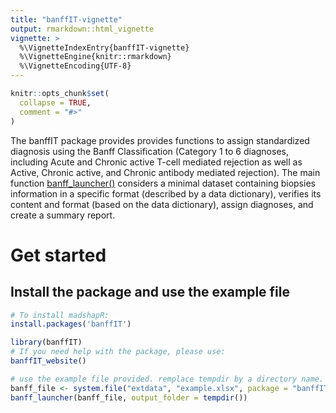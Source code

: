 ```yaml
---
title: "banffIT-vignette"
output: rmarkdown::html_vignette
vignette: >
  %\VignetteIndexEntry{banffIT-vignette}
  %\VignetteEngine{knitr::rmarkdown}
  %\VignetteEncoding{UTF-8}
---
```


```r
knitr::opts_chunk$set(
  collapse = TRUE,
  comment = "#>"
)
```

The banffIT package provides provides functions to assign standardized diagnosis 
using the Banff Classification (Category 1 to 6 diagnoses, including Acute 
and Chronic active T-cell mediated rejection as well as Active, 
Chronic active, and Chronic antibody mediated rejection). The main function 
[banff_launcher()](https://PersonalizedTransplantCare.github.io/banffIT-documentation/reference/banff_launcher.html)
considers a minimal dataset containing biopsies information in a specific 
format (described by a data dictionary), verifies its content and format 
(based on the data dictionary), assign diagnoses, and create a summary 
report.

# Get started

## Install the package and use the example file

```r
# To install madshapR:
install.packages('banffIT')

library(banffIT)
# If you need help with the package, please use:
banffIT_website()

# use the example file provided. remplace tempdir by a directory name.
banff_file <- system.file("extdata", "example.xlsx", package = "banffIT")
banff_launcher(banff_file, output_folder = tempdir())

```
